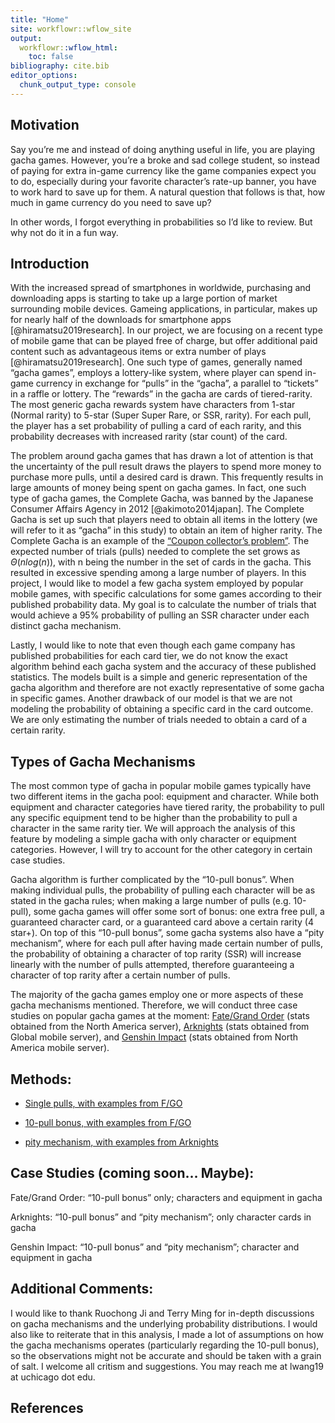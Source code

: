 ```yaml
---
title: "Home"
site: workflowr::wflow_site
output:
  workflowr::wflow_html:
    toc: false
bibliography: cite.bib
editor_options:
  chunk_output_type: console
---
```


## Motivation

Say you're me and instead of doing anything useful in life, you are playing gacha games. However, you're a broke and sad college student, so instead of paying for extra in-game currency like the game companies expect you to do, especially during your favorite character's rate-up banner, you have to work hard to save up for them. A natural question that follows is that, how much in game currency do you need to save up? 

In other words, I forgot everything in probabilities so I'd like to review. But why not do it in a fun way. 


## Introduction

With the increased spread of smartphones in worldwide, purchasing and downloading apps is starting to take up a large portion of market surrounding mobile devices. Gameing applications, in particular, makes up for nearly half of the downloads for smartphone apps [@hiramatsu2019research]. In our project, we are focusing on a recent type of mobile game that can be played free of charge, but offer additional paid content such as advantageous items or extra number of plays [@hiramatsu2019research]. One such type of games, generally named "gacha games", employs a lottery-like system, where player can spend in-game currency in exchange for "pulls" in the "gacha", a parallel to "tickets" in a raffle or lottery. The "rewards" in the gacha are cards of tiered-rarity. The most generic gacha rewards system have characters from 1-star (Normal rarity) to 5-star (Super Super Rare, or SSR, rarity). For each pull, the player has a set probability of pulling a card of each rarity, and this probability decreases with increased rarity (star count) of the card. 

The problem around gacha games that has drawn a lot of attention is that the uncertainty of the pull result draws the players to spend more money to purchase more pulls, until a desired card is drawn. This frequently results in large amounts of money being spent on gacha games. In fact, one such type of gacha games, the Complete Gacha, was banned by the Japanese Consumer Affairs Agency in 2012 [@akimoto2014japan]. The Complete Gacha is set up such that players need to obtain all items in the lottery (we will refer to it as "gacha" in this study) to obtain an item of higher rarity. The Complete Gacha is an example of the ["Coupon collector's problem"](https://en.wikipedia.org/wiki/Coupon_collector%27s_problem). The expected number of trials (pulls) needed to complete the set grows as $\Theta(nlog(n))$, with n being the number in the set of cards in the gacha. This resulted in excessive spending among a large number of players. In this project, I would like to model a few gacha system employed by popular mobile games, with specific calculations for some games according to their published probability data. My goal is to calculate the number of trials that would achieve a 95% probability of pulling an SSR character under each distinct gacha mechanism. 

Lastly, I would like to note that even though each game company has published probabilities for each card tier, we do not know the exact algorithm behind each gacha system and the accuracy of these published statistics. The models built is a simple and generic representation of the gacha algorithm and therefore are not exactly representative of some gacha in specific games. Another drawback of our model is that we are not modeling the probability of obtaining a specific card in the card outcome. We are only estimating the number of trials needed to obtain a card of a certain rarity. 


## Types of Gacha Mechanisms

The most common type of gacha in popular mobile games typically have two different items in the gacha pool: equipment and character. While both equipment and character categories have tiered rarity, the probability to pull any specific equipment tend to be higher than the probability to pull a character in the same rarity tier. We will approach the analysis of this feature by modeling a simple gacha with only character or equipment categories. However, I will try to account for the other category in certain case studies. 

Gacha algorithm is further complicated by the "10-pull bonus". When making individual pulls, the probability of pulling each character will be as stated in the gacha rules; when making a large number of pulls (e.g. 10-pull), some gacha games will offer some sort of bonus: one extra free pull, a guaranteed character card, or a guaranteed card above a certain rarity (4 star+). On top of this "10-pull bonus", some gacha systems also have a "pity mechanism", where for each pull after having made certain number of pulls, the probability of obtaining a character of top rarity (SSR) will increase linearly with the number of pulls attempted, therefore guaranteeing a character of top rarity after a certain number of pulls. 

The majority of the gacha games employ one or more aspects of these gacha mechanisms mentioned. Therefore, we will conduct three case studies on popular gacha games at the moment: [Fate/Grand Order](https://fate-go.us/) (stats obtained from the North America server), [Arknights](https://www.arknights.global/) (stats obtained from Global mobile server), and [Genshin Impact](https://genshin.mihoyo.com/en) (stats obtained from North America mobile server). 

## Methods: 

- [Single pulls, with examples from F/GO](gacha.html)

- [10-pull bonus, with examples from F/GO](bonus.html)

- [pity mechanism, with examples from Arknights](pity.html)

## Case Studies (coming soon... Maybe): 

Fate/Grand Order: "10-pull bonus" only; characters and equipment in gacha

Arknights: "10-pull bonus" and "pity mechanism"; only character cards in gacha

Genshin Impact: "10-pull bonus" and "pity mechanism"; character and equipment in gacha

## Additional Comments: 

I would like to thank Ruochong Ji and Terry Ming for in-depth discussions on gacha mechanisms and the underlying probability distributions. I would also like to reiterate that in this analysis, I made a lot of assumptions on how the gacha mechanisms operates (particularly regarding the 10-pull bonus), so the observations might not be accurate and should be taken with a grain of salt. I welcome all critism and suggestions. You may reach me at lwang19 at uchicago dot edu. 

## References

